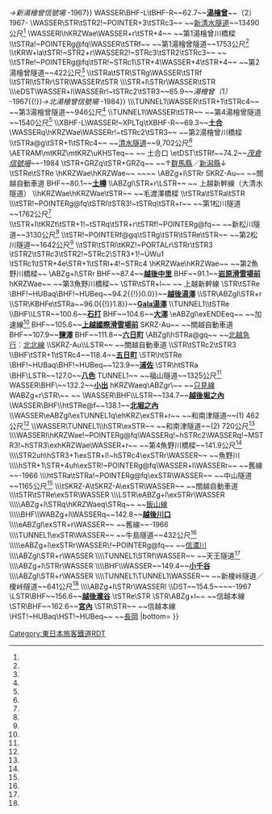 {{Routemap|inline=<includeonly>yes</includeonly>|collapse=yes|title=上越線|title-bg=#00b3e6|title-color=white|map=
~~ ~~1：{{rint|ja|shinkansen|joetsu}} [[上越新幹線]]
*1\*2\~~ ~~2：[[高崎線]]
STR\STR\STR+l~~ ~~[[上信電鐵]]：[[上信線]]
\BHF!~HUBaq\BHF+GRZq!~HUBq\KBHFe!~HUBq\uexKBHFaq!~HUBeq~~0.0~~'''[[高崎站 (日本)|高崎]]'''~~東武：''{{link-ja|伊香保軌道線|東武伊香保軌道線|高崎線}}''
STR\ABZgl\~~ ~~[[信越本線]]
STRl\KRZu\STR+r
\STR\ABZgl~~ ~~{{rint|ja|shinkansen|hokuriku}} [[北陸新幹線]]
\STR\STRl~~ ~~{{rint|ja|shinkasen|joetsu}} 上越新幹線
BHF~~2.8~~'''[[高崎問屋町站|高崎問屋町]]'''
eBHF~~2.8~~''{{link-ja|濱尻站|浜尻駅|濱尻}}''~~-1940
BHF~~4.0~~'''[[井野站 (群馬縣)|井野]]'''
eBHF~~5.1~~''{{link-ja|日高站|日高駅|日高}}''~~-1940
SKRZ-Au~~ ~~[[關越自動車道]]
BHF~~7.3~~'''[[新前橋站|新前橋]]'''
ABZgr~~ ~~[[兩毛線]]
BHF~~12.1~~'''[[群馬總社站|群馬總社]]'''
BHF~~17.7~~'''[[八木原站|八木原]]'''
SKRZ-Au~~ ~~關越自動車道
uexSTR+r\STR\~~ ~~東武：{{link-ja|伊香保軌道線|東武伊香保軌道線|前橋線}}
\uexSTRl\emKRZ\uexSTRq\uexSTR+r
\\BHF\uexKHSTa\uexHST~~21.1~~'''[[澀川站|澀川]]'''~~澀川站前
\\STR\uexSTR\uexABZg+l~~ ~~東武：高崎線
\\STR\uexSTR\uexHST~~ ~~澀川新町
\\STR\uexSTR2\uexSTRl!~uexSTRc3~~ ~~東武：{{link-ja|伊香保軌道線|東武伊香保軌道線|伊香保線}}
\\ABZgl\STRq!~uexSTRc1\uexSTR+4!~STRq~~ ~~[[吾妻線]]
\WASSERl\hKRZWae\WABZq+r\uexSTR~~ ~~{{link-ja|利根川橋樑|利根川橋梁|第1利根川橋樑}}~~←{{link-ja|吾妻川|吾妻川}}
\\STR\WASSER\uexSTR~~ ~~[[利根川]]
\\STR\WASSER\uexHST~~ ~~鯉澤
\\STR\WASSER\uexABZgl~~ ~~{{link-ja|東京電燈|東京電燈}}：{{link-ja|吾妻軌道|吾妻軌道}}
\\BHF\WASSER\uexSTR~~27.5~~'''[[敷島站|敷島]]'''
\\STR\WASSER\uexLSTR~~ ~~東京電燈：{{link-ja|利根軌道|利根軌道}}
STR+l\ABZgr\WASSER
TUNNEL1\STRf\WASSER
TUNNEL1\TUNNEL1\WASSER~~ ~~津久田隧道~~116公尺<ref name="rp934_68-79">{{Cite journal|author=土屋幸正|year=|date=2017-08-01|title=上越線 電気機関車乗務の回想|journal=[[鉄道ピクトリアル]]|volume=No.934|page=|pages=pp.34-35|publisher=電気車研究会}}</ref>
STRl\ABZg+r\WASSER
\\STR\WASSER\uexLSTR~~ ~~東京電燈：利根軌道
\\BHF\WASSER\uexSTR~~30.5~~'''[[津久田站|津久田]]'''
\WASSER+l\hKRZWae\WASSERr\uexSTR~~ ~~第2利根川橋樑
\WASSERl\hKRZWae\WASSER+r\uexSTR~~ ~~第3利根川橋樑
\\TUNNEL1\WASSER\uexSTR~~ ~~棚下隧道~~699公尺<ref name="rp934_68-79" />
\WASSER+l\hKRZWae\WASSERr\uexSTR~~ ~~第4利根川橋樑
uexSTR+l\uexhKRZWaeq\emKRZ\uexSTRq\uexSTRr
uexHST\WASSER\BHF\\~~36.3~~'''[[岩本站|岩本]]'''
uexSTR\WASSER\TUNNEL1\\~~ ~~岩本隧道~~465公尺<ref name="rp934_68-79" />
uexSTR\WASSER\TUNNEL1\\~~ ~~前原隧道~~362公尺<ref name="rp934_68-79" />
uexSTR\WASSERl\hKRZWae\WASSER+r\~~ ~~第5利根川橋樑
uexKHSTe\\BHF\WASSER\~~41.3~~'''[[沼田站|沼田]]'''
\\STR\WASSER\STR+l~~ ~~{{rint|ja|shinkansen|joetsu}} 上越新幹線
\\SKRZ-Au\WASSER\STR~~ ~~關越道{{link-ja|關越道月夜野交流道|月夜野インターチェンジ|月夜野IC}}
\\BHF\WASSER\STR~~46.5~~'''[[後閑站|後閑]]'''
\exENDEa\STR\WASSER\HST~~ ~~[[上毛高原站|上毛高原]]
\exKRWg+l\eKRWgr\WASSER\tSTRa@g
\exDST\STR\WASSER\tSTR~~50.1~~''{{link-ja|下牧信號場|下牧信号場}}''~~-1966
\exSTRl\eABZg+r\WASSER\tSTR!~POINTERg@rfq~~ ~~[[清水隧道 (日本)|大清水隧道]]
\\TUNNEL1\WASSER\tSTR~~ ~~水之根隧道~~175公尺<ref name="rp934_68-79" />
\\SKRZ-Au\WASSER\LSTR~~ ~~關越自動車道
\BHF\WASSER~~53.6~~'''[[上牧站 (群馬縣)|上牧]]'''
STR+l\ABZgr\WASSER~~ ~~諏訪峽
TUNNEL1\STRf\WASSER~~ ~~小日向隧道~~75公尺<ref name="rp934_68-79" />
STRl\ABZg+r\WASSER
\BHF\WASSER~~59.0~~'''[[水上站 (日本)|水上]]'''
STR+l\ABZgr\WASSER
WASSER+l\hKRZWae\hKRZWae\WASSERr\~~ ~~第6利根川橋樑
WASSER\STRg\TUNNEL1\\
WASSERl\hKRZWae\hKRZWae\WASSER+r\~~ ~~第7利根川橋樑
STRl\ABZg+r\WASSER
WABZq+l\hKRZWae\WASSERr~~ ~~第8利根川橋樑
WASSER\ABZgl\STR+r
WASSER\eDST\tSTRa~~ ~~{{BSsplit{{!}}''大穴臨時乘降場'' 1949-1963{{!}}''→新湯檜曾信號場'' -1967}}
WASSER\BHF-L\tBHF-R~~62.7~~'''[[湯檜曾站|湯檜曾]]'''~~（2） 1967-
\WASSER\STR\tSTR2!~POINTER+3\tSTRc3~~ ~~[[清水隧道 (日本)|新清水隧道]]~~13490公尺<ref name="rp934_49-67" />
\WASSERl\hKRZWae\WASSER+r\tSTR+4~~ ~~第1湯檜曾川橋樑
\\tSTRa!~POINTERg@fq\WASSER\tSTRf~~ ~~第1湯檜曾隧道~~1753公尺<ref name="rp934_68-79" />
\\tKRW+la\tSTR!~STR2+r\WASSER2!~STRc3\tSTR2\tSTRc3~~ ~~{{link-ja|湯檜曾川|湯檜曽川}}
\\tSTRe!~POINTERg@fq\tSTR!~STRc1\STR+4\WASSER+4\tSTR+4~~ ~~第2湯檜曾隧道~~422公尺<ref name="rp934_68-79" />
\\tSTRa\tSTR\STRg\WASSER\tSTRf
\\tSTRl\tSTRr\STR\WASSER\tSTR
\\\STR+l\STRr\WASSER\tSTR
\\\eDST\WASSER+l\WASSERr!~tSTRc2\tSTR3~~65.9~~{{BSsplit{{!}}''湯檜曾（1）'' -1967{{!}}''→北湯檜曾信號場'' -1984}}
\\\TUNNEL1\WASSER\tSTR+1\tSTRc4~~ ~~第3湯檜曾隧道~~946公尺<ref name="rp934_68-79" />
\\TUNNEL1\WASSER\tSTR~~ ~~第4湯檜曾隧道~~1540公尺<ref name="rp934_68-79" />
\\XBHF-L\WASSER!~XPLTq\tXBHF-R~~69.3~~'''[[土合站|土合]]'''
\WASSERq\hKRZWae\WASSERr!~tSTRc2\tSTR3~~ ~~第2湯檜曾川橋樑
\\tSTRa@g\tSTR+1\tSTRc4~~ ~~[[清水隧道 (日本)|清水隧道]]~~9,702公尺<ref name="rp934_49-67" />
\AETRAM\mtKRZ\mtKRZ\uKHSTeq~~ ~~{{link-ja|谷川岳纜車|谷川岳ロープウェイ}} 土合口
\etDST\tSTRf~~74.2~~''[[清水隧道 (日本)|茂倉信號場]]''~~-1984
\tSTR+GRZq\tSTR+GRZq~~ ~~↑[[群馬縣]]／[[新潟縣]]↓
\tSTRe\tSTRe
\hKRZWae\hKRZWae~~ ~~{{link-ja|魚野川橋樑|魚野川橋梁|第1魚野川橋樑}}~~{{link-ja|魚野川|魚野川}}
\ABZg+l\STRr
SKRZ-Au~~ ~~關越自動車道
BHF~~80.1~~'''[[土樽站|土樽]]'''
\\ABZgl\STR+r\LSTR~~ ~~{{rint|ja|shinkansen|joetsu}} 上越新幹線（大清水隧道）
\\hKRZWae\hKRZWae\tSTR~~ ~~毛渡澤橋樑
\\tSTRa\tSTRa\tSTR
\\\tSTR!~POINTERg@fq\tSTRl\tSTR3!~tSTRq\tSTR+r~~ ~~第1松川隧道~~1762公尺<ref name="rp934_49-67" />
\\tSTR+l\tKRZt\tSTR+1!~tSTRq\tSTR+r\tSTRf!~POINTERg@fq~~ ~~新松川隧道~~3130公尺<ref name="rp934_49-67" />
\\tSTR!~POINTERf@gq\tSTRg\tSTR\tSTRe\tSTR~~ ~~第2松川隧道~~1642公尺<ref name="rp934_49-67" />
\\tSTR\tSTRl\tKRZ!~PORTALr\STRr\tSTR3
\tSTR2\tSTRc3\tSTR2!~STRc2\STR3+1!~ÜWu1
\tSTRc1\tSTR+4e\STR+1\tSTRl+4!~STRc4
\hKRZWae\hKRZWae~~ ~~第2魚野川橋樑~~{{link-ja|魚野川|魚野川}}
\ABZg+l\STRr
BHF~~87.4~~'''[[越後中里站|越後中里]]'''
BHF~~91.1~~'''[[岩原滑雪場前站|岩原滑雪場前]]'''
hKRZWae~~ ~~第3魚野川橋樑~~{{link-ja|魚野川|魚野川}}
\STR\tSTR+l~~ ~~{{rint|ja|shinkansen|joetsu}} 上越新幹線
\STR\tSTRe
\BHF!~HUBaq\BHF!~HUBeq~~{{BSkm{{!}}94.2{{!}}0.0}}~~'''[[越後湯澤站|越後湯澤]]'''
\\STR\ABZgl\STR+r
\\STR\KBHFe\tSTRa~~{{BSkm{{!}}96.0{{!}}1.8}}~~'''[[Gala湯澤站|Gala湯澤]]'''
\\TUNNEL1\\tSTRe
\\BHF\\LSTR~~100.6~~'''[[石打站|石打]]'''
BHF~~104.6~~'''[[大澤站 (新潟縣)|大澤]]'''
\eABZgl\exENDEeq~~ ~~加速線<ref name="rp934_49-67" />
BHF~~105.6~~'''[[上越國際滑雪場前站|上越國際滑雪場前]]'''
SKRZ-Au~~ ~~關越自動車道
BHF~~107.9~~'''[[鹽澤站|鹽澤]]'''
BHF~~111.8~~'''[[六日町站|六日町]]'''
\ABZgl\hSTRa@gq~~ ~~[[北越急行]]：[[北北線]]
\\SKRZ-Au\\LSTR~~ ~~關越自動車道
\\STR\tSTRc2\tSTR3
\\BHF\tSTR+1\tSTRc4~~118.4~~'''[[五日町站|五日町]]'''
\STR\htSTRe
\BHF!~HUBaq\BHF!~HUBeq~~123.9~~'''[[浦佐站|浦佐]]'''
\STR\htSTRa
\BHF\LSTR~~127.0~~'''[[八色站|八色]]'''
TUNNEL1~~ ~~福山隧道~~1325公尺<ref name="rp934_49-67" />
WASSER\BHF\~~132.2~~'''[[小出站|小出]]'''
hKRZWaeq\ABZgr\~~ ~~[[只見線]]
WABZg+r\STR\~~ ~~{{link-ja|破間川|破間川}}
\WASSER\BHF\\LSTR~~134.7~~'''[[越後堀之內站|越後堀之內]]'''
\WASSER\BHF\\htSTRe@f~~138.1~~'''[[北堀之內站|北堀之內]]'''
\\WASSER\eABZgl\exTUNNEL1q\ehKRZ\exSTR+r~~ ~~和南津隧道~~(1) 462公尺<ref name="rp934_49-67" />
\\WASSER\TUNNEL1\\hSTR\exSTR~~ ~~和南津隧道~~(2) 720公尺<ref name="rp934_49-67" />
\\\WASSERl\hKRZWae!~POINTERg@fq\WASSERq!~hSTRc2\WASSERq!~MSTR3!~hSTR3\exhKRZWae\WASSER+r~~ ~~第4魚野川橋樑~~141.9公尺<ref name="rp934_49-67" />
\\\\STR2uh\hSTR3+1\exSTR+l!~hSTRc4\exSTRr\WASSER~~ ~~魚野川
\\\\hSTR+1\STR+4uh\exSTR!~POINTERg@fq\WASSER+l\WASSERr~~ ~~舊線~~-1966
\\\htSTRa\tSTRa!~POINTERg@fq\exSTR\WASSER~~ ~~中山隧道~~1165公尺<ref name="rp934_49-67" />
\\\tSKRZ-A\tSKRZ-A\exSTR\WASSER~~ ~~關越自動車道
\\\tSTR\tSTRe\exSTR\WASSER
\\\LSTR\eABZg+l\exSTRr\WASSER
\\\\\ABZg+l\STRq\hKRZWaeq\STRq~~ ~~[[飯山線]]
\\\\\BHF\\WABZg+l\WASSERq~~142.8~~'''[[越後川口站|越後川口]]'''
\\\\eABZgl\exSTR+r\WASSER~~ ~~舊線~~-1966
\\\\TUNNEL1\exSTR\WASSER~~ ~~牛島隧道~~432公尺<ref name="rp934_49-67" />
\\\\\eABZg+l\exSTRr\WASSER\!~POINTERg@fq~~ ~~[[信濃川]]
\\\\ABZgl\STR+r\WASSER
\\\\TUNNEL1\STRf\WASSER~~ ~~天王隧道<ref name="rp934_49-67" />
\\\\ABZg+l\STRr\WASSER
\\\\BHF\\WASSER~~149.4~~'''[[小千谷站|小千谷]]'''
\\\\ABZgl\STR+r\WASSER
\\\\TUNNEL1\TUNNEL1\WASSER~~ ~~新榎峠隧道／榎峠隧道~~641公尺<ref name="rp934_49-67" />
\\\\ABZg+l\STRr\WASSERl
\\DST~~154.5~~{{link-ja|妙見信號場|妙見信号場}}~~-1967
\LSTR\BHF~~156.6~~'''[[越後瀧谷站|越後瀧谷]]'''
\tSTRe\STR
\STR\ABZg+l~~ ~~信越本線
\STR\BHF~~162.6~~'''[[宮內站 (新潟縣)|宮內]]'''
\STR\STR~~ ~~信越本線
\HST!~HUBaq\HST!~HUBeq~~ ~~[[長岡站|長岡]]
|bottom={{navbar|上越線RDT}}
}}<noinclude>{{rdt intro|[[上越線]]}}

[[Category:東日本旅客鐵道RDT]]
[[Category:上越線| ]]

</noinclude>